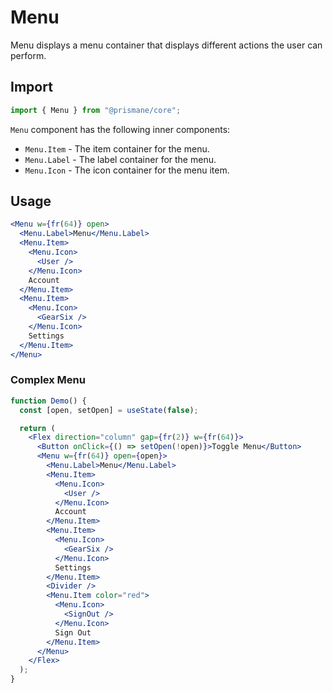 # Menu

Menu displays a menu container that displays different actions the user can perform.

## Import

```js
import { Menu } from "@prismane/core";
```

`Menu` component has the following inner components:

- `Menu.Item` - The item container for the menu.
- `Menu.Label` - The label container for the menu.
- `Menu.Icon` - The icon container for the menu item.

## Usage

```jsx
<Menu w={fr(64)} open>
  <Menu.Label>Menu</Menu.Label>
  <Menu.Item>
    <Menu.Icon>
      <User />
    </Menu.Icon>
    Account
  </Menu.Item>
  <Menu.Item>
    <Menu.Icon>
      <GearSix />
    </Menu.Icon>
    Settings
  </Menu.Item>
</Menu>
```

### Complex Menu

```jsx
function Demo() {
  const [open, setOpen] = useState(false);

  return (
    <Flex direction="column" gap={fr(2)} w={fr(64)}>
      <Button onClick={() => setOpen(!open)}>Toggle Menu</Button>
      <Menu w={fr(64)} open={open}>
        <Menu.Label>Menu</Menu.Label>
        <Menu.Item>
          <Menu.Icon>
            <User />
          </Menu.Icon>
          Account
        </Menu.Item>
        <Menu.Item>
          <Menu.Icon>
            <GearSix />
          </Menu.Icon>
          Settings
        </Menu.Item>
        <Divider />
        <Menu.Item color="red">
          <Menu.Icon>
            <SignOut />
          </Menu.Icon>
          Sign Out
        </Menu.Item>
      </Menu>
    </Flex>
  );
}
```
